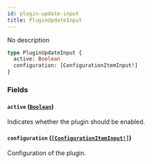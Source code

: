 ```yaml
---
id: plugin-update-input
title: PluginUpdateInput
---
```


No description

```graphql
type PluginUpdateInput {
  active: Boolean
  configuration: [ConfigurationItemInput!]
}
```

### Fields

#### `active` ([`Boolean`](../../../developer/api-reference/scalars/boolean))

Indicates whether the plugin should be enabled.

#### `configuration` ([`[ConfigurationItemInput!]`](../../../developer/api-reference/inputs/configuration-item-input))

Configuration of the plugin.
